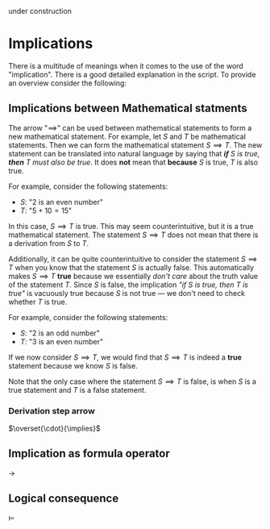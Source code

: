 

<Callout type="warning" emoji="🚧">
  under construction
</Callout>

# Implications

There is a multitude of meanings when it comes to the use of the word "implication". There is a good detailed explanation in the script.
To provide an overview consider the following:


## Implications between Mathematical statments

The arrow "$\implies$" can be used between mathematical statements to form a new mathematical statement. For example, let $S$ and $T$ be mathematical statements. Then we can form the mathematical statement $S \implies T$. The new statement can be translated into natural language by saying that ***if** $S$ is true, **then** $T$ must also be true*. It does **not** mean that **because** $S$ is true, $T$ is also true.

For example, consider the following statements:
- $S$: "$2$ is an even number"
- $T$: "$5 + 10 = 15$"

In this case, $S \implies T$ is true. This may seem counterintuitive, but it is a true mathematical statement. The statement $S \implies T$ does not mean that there is a derivation from $S$ to $T$.

Additionally, it can be quite counterintuitive to consider the statement $S \implies T$ when you know that the statement $S$ is actually false. This automatically makes $S \implies T$ **true** because we essentially *don't care* about the truth value of the statement $T$. Since $S$ is false, the implication *"if $S$ is true, then $T$ is true"* is vacuously true because $S$ is not true — we don't need to check whether $T$ is true.

For example, consider the following statements:
- $S$: "$2$ is an odd number"
- $T$: "$3$ is an even number"

If we now consider $S \implies T$, we would find that $S \implies T$ is indeed a **true** statement because we know $S$ is false.

Note that the only case where the statement $S \implies T$ is false, is when $S$ is a true statement and $T$ is a false statement.

### Derivation step arrow
$\overset{\cdot}{\implies}$

## Implication as formula operator


$\to$

## Logical consequence

$\vDash$
